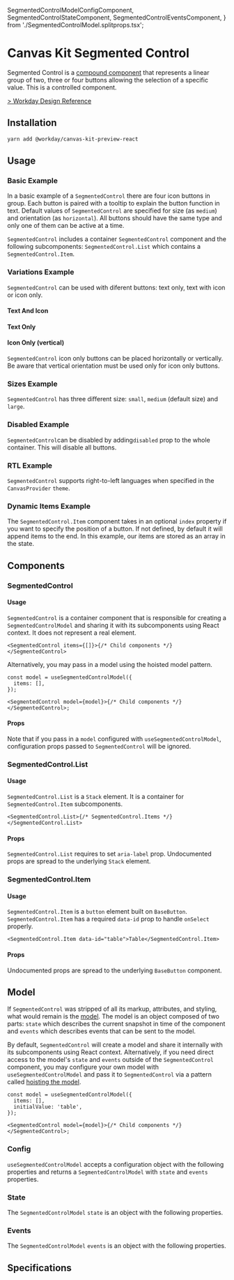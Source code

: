 

  SegmentedControlModelConfigComponent,
  SegmentedControlStateComponent,
  SegmentedControlEventsComponent,
} from './SegmentedControlModel.splitprops.tsx';

<Meta title="Preview/Segmented Control/React" component={SegmentedControl} />

# Canvas Kit Segmented Control

Segmented Control is a
[compound component](/getting-started/for-developers/resources/compound-components/) that represents
a linear group of two, three or four buttons allowing the selection of a specific value. This is a
controlled component.

[> Workday Design Reference](https://design.workday.com/components/buttons/action-bar)

## Installation

```sh
yarn add @workday/canvas-kit-preview-react
```

## Usage

### Basic Example

In a basic example of a `SegmentedControl` there are four icon buttons in group. Each button is
paired with a tooltip to explain the button function in text. Default values of `SegmentedControl`
are specified for size (as `medium`) and orientation (as `horizontal`). All buttons should have the
same type and only one of them can be active at a time.

`SegmentedControl` includes a container `SegmentedControl` component and the following
subcomponents: `SegmentedControl.List` which contains a `SegmentedControl.Item`.

<ExampleCodeBlock code={Basic} />

### Variations Example

`SegmentedControl` can be used with diferent buttons: text only, text with icon or icon only.

#### Text And Icon

<ExampleCodeBlock code={TextAndIcon} />

#### Text Only

<ExampleCodeBlock code={TextOnly} />

#### Icon Only (vertical)

`SegmentedControl` icon only buttons can be placed horizontally or vertically. Be aware that
vertical orientation must be used only for icon only buttons.

<ExampleCodeBlock code={Vertical} />

### Sizes Example

`SegmentedControl` has three different size: `small`, `medium` (default size) and `large`.

<ExampleCodeBlock code={Sizes} />

### Disabled Example

`SegmentedControl`can be disabled by adding`disabled` prop to the whole container. This will disable
all buttons.

<ExampleCodeBlock code={Disabled} />

### RTL Example

`SegmentedControl` supports right-to-left languages when specified in the `CanvasProvider` `theme`.

<ExampleCodeBlock code={RTL} />

### Dynamic Items Example

The `SegmentedControl.Item` component takes in an optional `index` property if you want to specify
the position of a button. If not defined, by default it will append items to the end. In this
example, our items are stored as an array in the state.

<ExampleCodeBlock code={Dynamic} />

## Components

### SegmentedControl

#### Usage

`SegmentedControl` is a container component that is responsible for creating a
`SegmentedControlModel` and sharing it with its subcomponents using React context. It does not
represent a real element.

```tsx
<SegmentedControl items={[]}>{/* Child components */}</SegmentedControl>
```

Alternatively, you may pass in a model using the hoisted model pattern.

```tsx
const model = useSegmentedControlModel({
  items: [],
});

<SegmentedControl model={model}>{/* Child components */}</SegmentedControl>;
```

#### Props

Note that if you pass in a `model` configured with `useSegmentedControlModel`, configuration props
passed to `SegmentedControl` will be ignored.

<ArgsTable of={SegmentedControl} />

### SegmentedControl.List

#### Usage

`SegmentedControl.List` is a `Stack` element. It is a container for `SegmentedControl.Item`
subcomponents.

```tsx
<SegmentedControl.List>{/* SegmentedControl.Items */}</SegmentedControl.List>
```

#### Props

`SegmentedControl.List` requires to set `aria-label` prop. Undocumented props are spread to the
underlying `Stack` element.

<ArgsTable of={SegmentedControl.List} />

### SegmentedControl.Item

#### Usage

`SegmentedControl.Item` is a `button` element built on `BaseButton`. `SegmentedControl.Item` has a
required `data-id` prop to handle `onSelect` properly.

```tsx
<SegmentedControl.Item data-id="table">Table</SegmentedControl.Item>
```

#### Props

Undocumented props are spread to the underlying `BaseButton` component.

<ArgsTable of={SegmentedControl.Item} />

## Model

If `SegmentedControl` was stripped of all its markup, attributes, and styling, what would remain is
the [model](/getting-started/for-developers/resources/compound-components/#models). The model is an
object composed of two parts: `state` which describes the current snapshot in time of the component
and `events` which describes events that can be sent to the model.

By default, `SegmentedControl` will create a model and share it internally with its subcomponents
using React context. Alternatively, if you need direct access to the model's `state` and `events`
outside of the `SegmentedControl` component, you may configure your own model with
`useSegmentedControlModel` and pass it to `SegmentedControl` via a pattern called
[hoisting the model](/getting-started/for-developers/resources/compound-components/#configuring-a-model).

```tsx
const model = useSegmentedControlModel({
  items: [],
  initialValue: 'table',
});

<SegmentedControl model={model}>{/* Child components */}</SegmentedControl>;
```

### Config

`useSegmentedControlModel` accepts a configuration object with the following properties and returns
a `SegmentedControlModel` with `state` and `events` properties.

<ArgsTable of={SegmentedControlModelConfigComponent} />

### State

The `SegmentedControlModel` `state` is an object with the following properties.

<ArgsTable of={SegmentedControlStateComponent} />

### Events

The `SegmentedControlModel` `events` is an object with the following properties.

<ArgsTable of={SegmentedControlEventsComponent} />

## Specifications

<Specifications file="SegmentedControl.spec.ts" name="SegmentedControl" />
